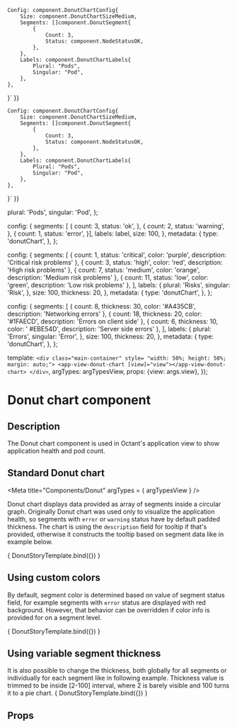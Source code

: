 
	Config: component.DonutChartConfig{
		Size: component.DonutChartSizeMedium,
		Segments: []component.DonutSegment{
			{
				Count: 3,
				Status: component.NodeStatusOK,
			},
		},
		Labels: component.DonutChartLabels{
			Plural: "Pods",
			Singular: "Pod",
		},
	},
}`
}}

	Config: component.DonutChartConfig{
		Size: component.DonutChartSizeMedium,
		Segments: []component.DonutSegment{
			{
				Count: 3,
				Status: component.NodeStatusOK,
			},
		},
		Labels: component.DonutChartLabels{
			Plural: "Pods",
			Singular: "Pod",
		},
	},
}`
}}

  plural: 'Pods',
  singular: 'Pod',
};

  config: {
    segments: [
    {
      count: 3,
      status: 'ok',
    },
    {
      count: 2,
      status: 'warning',
    },
    {
      count: 1,
      status: 'error',
    }],
    labels: label,
    size: 100,
  },
  metadata: {
    type: 'donutChart',
  },
};

  config: {
    segments: [
      {
        count: 1,
        status: 'critical',
        color: 'purple',
        description: 'Critical risk problems'
      },
      {
        count: 3,
        status: 'high',
        color: 'red',
        description: 'High risk problems'
      },
      {
        count: 7,
        status: 'medium',
        color: 'orange',
        description: 'Medium risk problems'
      },
      {
        count: 11,
        status: 'low',
        color: 'green',
        description: 'Low risk problems'
      },
     ],
    labels: {
      plural: 'Risks',
      singular: 'Risk',
    },
    size: 100,
    thickness: 20,
    },
  metadata: {
    type: 'donutChart',
  },
};

  config: {
    segments: [
      {
        count: 8,
        thickness: 30,
        color: '#A435CB',
        description: 'Networking errors'
      },
      {
        count: 18,
        thickness: 20,
        color: '#1FAECD',
        description: 'Errors on client side'
      },
      {
        count: 6,
        thickness: 10,
        color: ' #EBE54D',
        description: 'Server side errors'
      },
     ],
    labels: {
      plural: 'Errors',
      singular: 'Error',
    },
    size: 100,
    thickness: 20,
    },
  metadata: {
    type: 'donutChart',
  },
};

  template: `<div class="main-container" style= "width: 50%; height: 50%; margin: auto;">
                <app-view-donut-chart [view]="view"></app-view-donut-chart>
             </div>`,
  argTypes: argTypesView,
  props: {view: args.view},
});


<h1>Donut chart component</h1>
<h2>Description</h2>

<p>The Donut chart component is used in Octant's application view
to show application health and pod count.</p>
<h2>Standard Donut chart</h2>

<Meta title="Components/Donut" argTypes = { argTypesView } />

Donut chart displays data provided as array of segments inside a circular graph.
Originally Donut chart was used only to visualize the application health,
so segments with <code>error</code> or <code>warning</code> status have by default padded thickness.
The chart is using the <code>description</code> field for tooltip if that's provided,
otherwise it constructs the tooltip based on segment data like in example below.

<Canvas withToolbar>
  <Story name="Donut chart"
         parameters={{ docs: donutDocs }}
         height="400px"
         args= {{ view: donutChartView }}>
    { DonutStoryTemplate.bind({}) }
  </Story>
</Canvas>

<h2>Using custom colors</h2>

By default, segment color is determined based on value of segment status field,
for example segments with <code>error</code> status are displayed with red background.
However, that behavior can be overridden if color info is provided for on a segment level.

<Canvas withToolbar>
  <Story name="Donut chart with custom colors"
         parameters={{ docs: donutWithCustomSegmentsDocs }}
         height="400px"
         args= {{ view: donutChartView2 }}>
    { DonutStoryTemplate.bind({}) }
  </Story>
</Canvas>

<h2>Using variable segment thickness</h2>
It is also possible to change the thickness,
both globally for all segments or individually for each segment like in following example.
Thickness value is trimmed to be inside [2-100] interval,
where 2 is barely visible and 100 turns it to a pie chart.

<Canvas withToolbar>
  <Story name="Donut chart with custom thickness"
         parameters={{ docs: donutWithCustomSegmentsDocs }}
         height="400px"
         args= {{ view: donutChartView3 }}>
    { DonutStoryTemplate.bind({}) }
  </Story>
</Canvas>

<h2>Props</h2>
<ArgsTable story = 'Donut chart'/>

